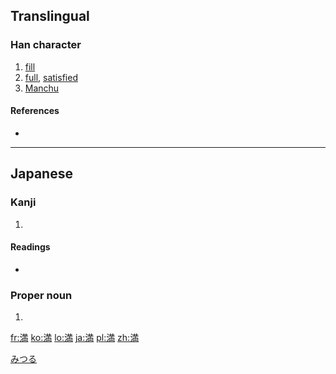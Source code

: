 {{also|滿}}
==Translingual==

===Han character===
{{Han char|rn=85|rad=水|as=09|sn=12|four=|canj=水廿山月 (ETUB), X水廿山月 (XETUB)}}

# [[fill]]
# [[full]], [[satisfied]]
# [[Manchu]]

====References====
* {{Han ref|kx=0639.111|dkj=17921|dj=1046.030|hdz=31668.031|uh=6E80|ud=28288}}

----

==Japanese==

===Kanji===
{{ja-kanji|grade=4|rs=水09}}

# {{defn|lang=ja|sort=水09}}

====Readings====
* {{ja-readings|on=[[まん]] (man), [[ばん]] (ban)|kun=[[みちる]] (michiru), [[みたす]] (mitasu)}}

===Proper noun===
{{ja-pos|k|proper|hira=みつる|rom=Mitsuru}}

# {{given name|male|lang=ja}}

[[Category:Japanese male given names|みつる]]

[[fr:満]]
[[ko:満]]
[[lo:満]]
[[ja:満]]
[[pl:満]]
[[zh:満]]
